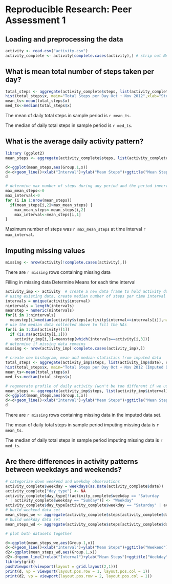 # Reproducible Research: Peer Assessment 1


## Loading and preprocessing the data

```r
activity <- read.csv("activity.csv")
activity_complete <- activity[complete.cases(activity),] # strip out NAs
```


## What is mean total number of steps taken per day?

```r
total_steps <- aggregate(activity_complete$steps, list(activity_complete$date), sum)
hist(total_steps$x, main="Total Steps per Day Oct + Nov 2012",xlab="Steps")
mean_ts<-mean(total_steps$x)
med_ts<-median(total_steps$x)
```

The mean of daily total steps in sample period is `r mean_ts`.

The median of daily total steps in sample period is `r med_ts`.

## What is the average daily activity pattern?

```r
library (ggplot2)
mean_steps <- aggregate(activity_complete$steps, list(activity_complete$interval), mean)

d<-ggplot(mean_steps,aes(Group.1,x))
d<-d+geom_line()+xlab("Interval")+ylab("Mean Steps")+ggtitle("Mean Steps October + November 2012")
d

# determine max number of steps during any period and the period inverval
max_mean_steps<-0
max_interval<-0
for (i in 1:nrow(mean_steps))
  if(mean_steps[i,2]>max_mean_steps) {
    max_mean_steps<-mean_steps[i,2]
    max_interval<-mean_steps[i,1]
}

```

Maximum number of steps was `r max_mean_steps` at time interval `r max_interval`.


## Imputing missing values

```r
missing <- nrow(activity[!complete.cases(activity),])
```

There are `r missing` rows containing missing data

Filling in missing data
Determine Means for each time interval
```r
activity_imp <- activity  # create a new data frame to hold activity data with imputations
# using existing data, create median number of steps per time interval
intervals = unique(activity$interval)
nintervals = length(intervals)
meanstep = numeric(nintervals)
for(i in 1:nintervals)
  meanstep[i]=median(activity$steps[activity$interval==intervals[i]],na.rm=TRUE)
# use the median data collected above to fill the NAs
for(i in 1:dim(activity)[1])
  if (is.na(activity[i,1]))
    activity_imp[i,1]=meanstep[which(intervals==activity[i,3])]
# determine if missing data remains
missing <- nrow(activity_imp[!complete.cases(activity_imp),])

# create new histogram, mean and median statistics from imputed data
total_steps <- aggregate(activity_imp$steps, list(activity_imp$date), sum)
hist(total_steps$x, main="Total Steps per Day Oct + Nov 2012 (Imputed Data)",xlab="Steps")
mean_ts<-mean(total_steps$x)
med_ts<-median(total_steps$x)

# regenerate profile of daily activity (won't be too different if we use mean or median to fill data)
mean_steps <- aggregate(activity_imp$steps, list(activity_imp$interval), mean)
d<-ggplot(mean_steps,aes(Group.1,x))
d<-d+geom_line()+xlab("Interval")+ylab("Mean Steps")+ggtitle("Mean Steps October + November 2012 (Imputed Data Set)")
d
```

There are `r missing` rows containing missing data in the imputed data set.

The mean of daily total steps in sample period imputing missing data is `r mean_ts`.

The median of daily total steps in sample period imputing missing data is `r med_ts`.

## Are there differences in activity patterns between weekdays and weekends?

```r
# categorize down weekend and weekday observations
activity_complete$weekday = weekdays(as.Date(activity_complete$date))
activity_complete["day_type"] <- NA
activity_complete$day_type[!(activity_complete$weekday == "Saturday
" | activity_complete$weekday == "Sunday")] <- "Weekday"
activity_complete$day_type[activity_complete$weekday == "Saturday" | activity_complete$weekday == "Sunday"] <- "Weekend"
# build weekend data set
mean_steps_we <- aggregate(activity_complete$steps[activity_complete$day_type=="Weekend"], list(activity_complete$interval[activity_complete$day_type=="Weekend"]), mean)
# build weekday data set 
mean_steps_wd <- aggregate(activity_complete$steps[activity_complete$day_type=="Weekday"], list(activity_complete$interval[activity_complete$day_type=="Weekday"]), mean)

# plot both datasets together

d<-ggplot(mean_steps_we,aes(Group.1,x))
d<-d+geom_line()+xlab("Interval")+ylab("Mean Steps")+ggtitle("Weekend")
d2<-ggplot(mean_steps_wd,aes(Group.1,x))
d2<-d+geom_line()+xlab("Interval")+ylab("Mean Steps")+ggtitle("Weekday")
library(grid)
pushViewport(viewport(layout = grid.layout(2,1)))
print(d, vp = viewport(layout.pos.row = 1, layout.pos.col = 1))
print(d2, vp = viewport(layout.pos.row = 2, layout.pos.col = 1))
```


